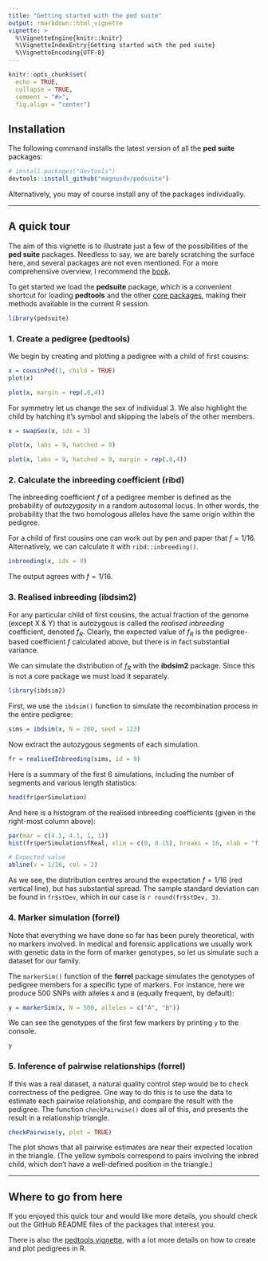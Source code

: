 ```yaml
---
title: "Getting started with the ped suite"
output: rmarkdown::html_vignette
vignette: >
  %\VignetteEngine{knitr::knitr}
  %\VignetteIndexEntry{Getting started with the ped suite}
  %\VignetteEncoding{UTF-8}
---
```


```r
knitr::opts_chunk$set(
  echo = TRUE,
  collapse = TRUE,
  comment = "#>",
  fig.align = "center")
```

## Installation

The following command installs the latest version of all the **ped suite** packages:

``` r
# install.packages("devtools")
devtools::install_github("magnusdv/pedsuite")
```

Alternatively, you may of course install any of the packages individually.

---


## A quick tour
The aim of this vignette is to illustrate just a few of the possibilities of the **ped suite** packages. Needless to say, we are barely scratching the surface here, and several packages are not even mentioned. For a more comprehensive overview, I recommend the [book](https://magnusdv.github.io/pedsuite/articles/publications.html#book).

To get started we load the **pedsuite** package, which is a convenient shortcut for loading **pedtools** and the other [core packages](https://magnusdv.github.io/pedsuite/#core-packages), making their methods available in the current R session.

```r
library(pedsuite)
```

### 1. Create a pedigree (**pedtools**)
We begin by creating and plotting a pedigree with a child of first cousins:
```r
x = cousinPed(1, child = TRUE)
plot(x)
```
```r
plot(x, margin = rep(.8,4))
```

For symmetry let us change the sex of individual 3. We also highlight the child by hatching it's symbol and skipping the labels of the other members.
```r
x = swapSex(x, ids = 3)

plot(x, labs = 9, hatched = 9)
```
```r
plot(x, labs = 9, hatched = 9, margin = rep(.8,4))
```

### 2. Calculate the inbreeding coefficient (**ribd**)
The inbreeding coefficient $f$ of a pedigree member is defined as the probability of *autozygosity* in a random autosomal locus. In other words, the probability that the two homologous alleles have the same origin within the pedigree.

For a child of first cousins one can work out by pen and paper that $f = 1/16$. Alternatively, we can calculate it with `ribd::inbreeding()`.
```r
inbreeding(x, ids = 9)
```
The output agrees with $f = 1/16$.

### 3. Realised inbreeding (**ibdsim2**)
For any particular child of first cousins, the actual fraction of the genome (except X & Y) that is autozygous is called the *realised inbreeding* coefficient, denoted $f_R$. Clearly, the expected value of $f_R$ is the pedigree-based coefficient $f$ calculated above, but there is in fact substantial variance.

We can simulate the distribution of $f_R$ with the **ibdsim2** package. Since this is not a core package we must load it separately.
```r
library(ibdsim2)
```

First, we use the `ibdsim()` function to simulate the recombination process in the entire pedigree:
```r
sims = ibdsim(x, N = 200, seed = 123)
```

Now extract the autozygous segments of each simulation.
```r
fr = realisedInbreeding(sims, id = 9)
```

Here is a summary of the first 6 simulations, including the number of segments and various length statistics:
```r
head(fr$perSimulation)
```

And here is a histogram of the realised inbreeding coefficients (given in the right-most column above):
```r
par(mar = c(4.1, 4.1, 1, 1))
hist(fr$perSimulation$fReal, xlim = c(0, 0.15), breaks = 16, xlab = "f_R", main = NULL)

# Expected value
abline(v = 1/16, col = 2)
```

As we see, the distribution centres around the expectation $f = 1/16$ (red vertical line), but has substantial spread. The sample standard deviation can be found in `fr$stDev`, which in our case is `r round(fr$stDev, 3)`.

### 4. Marker simulation (**forrel**)
Note that everything we have done so far has been purely theoretical, with no markers involved. In medical and forensic applications we usually work with genetic data in the form of marker genotypes, so let us simulate such a dataset for our family.

The `markerSim()` function of the **forrel** package simulates the genotypes of pedigree members for a specific type of markers. For instance, here we produce 500 SNPs with alleles `A` and `B` (equally frequent, by default):
```r
y = markerSim(x, N = 500, alleles = c("A", "B"))
```

We can see the genotypes of the first few markers by printing `y` to the console.
```r
y
```

### 5. Inference of pairwise relationships (**forrel**)
If this was a real dataset, a natural quality control step would be to check correctness of the pedigree. One way to do this is to use the data to estimate each pairwise relationship, and compare the result with the pedigree. The function `checkPairwise()` does all of this, and presents the result in a relationship triangle.
```r
checkPairwise(y, plot = TRUE)
```

The plot shows that all pairwise estimates are near their expected location in the triangle. (The yellow symbols correspond to pairs involving the inbred child, which don't have a well-defined position in the triangle.)


---


## Where to go from here
If you enjoyed this quick tour and would like more details, you should check out the GitHub README files of the packages that interest you. 

There is also the [pedtools vignette](https://cran.r-project.org/web/packages/pedtools/vignettes/pedtools.html), with a lot more details on how to create and plot pedigrees in R.
